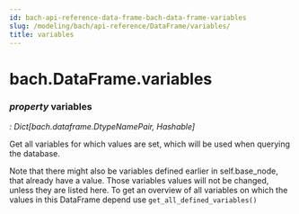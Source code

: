 ```yaml
---
id: bach-api-reference-data-frame-bach-data-frame-variables
slug: /modeling/bach/api-reference/DataFrame/variables/
title: variables
---
```


# bach.DataFrame.variables

<div className="property">

### <span className="type-annotation"><em>property </em></span> <span className="name">variables</span>

<span className="type-annotation"><em>

: Dict[bach.dataframe.DtypeNamePair, Hashable]

</em></span> 


<div className="content">

Get all variables for which values are set, which will be used when querying the database.

Note that there might also be variables defined earlier in self.base_node, that already have a value.
Those variables values will not be changed, unless they are listed here. To get an overview of all
variables on which the values in this DataFrame depend use `get_all_defined_variables()`


</div>


</div>

